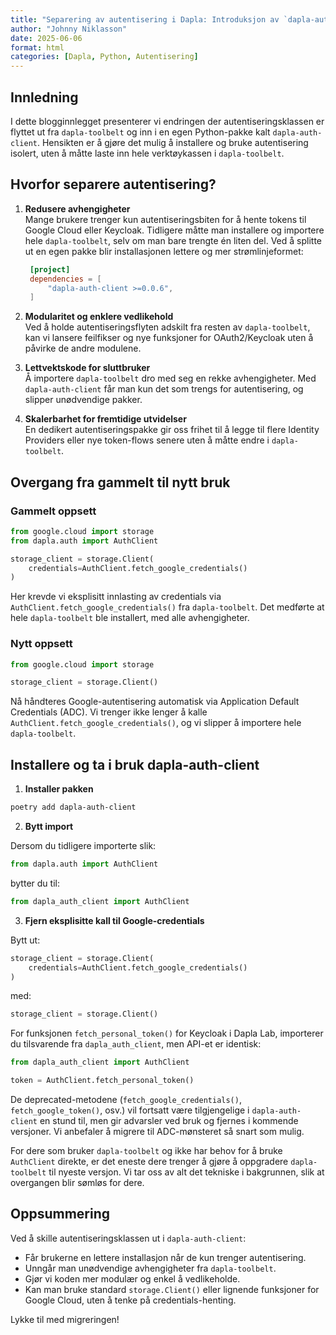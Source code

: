 ```yaml
---
title: "Separering av autentisering i Dapla: Introduksjon av `dapla-auth-client`"
author: "Johnny Niklasson"
date: 2025-06-06
format: html
categories: [Dapla, Python, Autentisering]
---
```


## Innledning

I dette blogginnlegget presenterer vi endringen der autentiseringsklassen er flyttet ut fra `dapla-toolbelt` og inn i en egen Python-pakke kalt `dapla-auth-client`. Hensikten er å gjøre det mulig å installere og bruke autentisering isolert, uten å måtte laste inn hele verktøykassen i `dapla-toolbelt`.

## Hvorfor separere autentisering?

1. **Redusere avhengigheter**  
   Mange brukere trenger kun autentiseringsbiten for å hente tokens til Google Cloud eller Keycloak. Tidligere måtte man installere og importere hele `dapla-toolbelt`, selv om man bare trengte én liten del. Ved å splitte ut en egen pakke blir installasjonen lettere og mer strømlinjeformet:

   ```toml
    [project]
    dependencies = [
        "dapla-auth-client >=0.0.6",
    ]
   ```

2. **Modularitet og enklere vedlikehold**  
   Ved å holde autentiseringsflyten adskilt fra resten av `dapla-toolbelt`, kan vi lansere feilfikser og nye funksjoner for OAuth2/Keycloak uten å påvirke de andre modulene.

3. **Lettvektskode for sluttbruker**  
   Å importere `dapla-toolbelt` dro med seg en rekke avhengigheter. Med `dapla-auth-client` får man kun det som trengs for autentisering, og slipper unødvendige pakker.

4. **Skalerbarhet for fremtidige utvidelser**  
   En dedikert autentiseringspakke gir oss frihet til å legge til flere Identity Providers eller nye token-flows senere uten å måtte endre i `dapla-toolbelt`.

## Overgang fra gammelt til nytt bruk

### Gammelt oppsett

```python
from google.cloud import storage
from dapla.auth import AuthClient

storage_client = storage.Client(
    credentials=AuthClient.fetch_google_credentials()
)
```

Her krevde vi eksplisitt innlasting av credentials via `AuthClient.fetch_google_credentials()` fra `dapla-toolbelt`. Det medførte at hele `dapla-toolbelt` ble installert, med alle avhengigheter.

### Nytt oppsett

```python
from google.cloud import storage

storage_client = storage.Client()
```

Nå håndteres Google-autentisering automatisk via Application Default Credentials (ADC). Vi trenger ikke lenger å kalle `AuthClient.fetch_google_credentials()`, og vi slipper å importere hele `dapla-toolbelt`.

## Installere og ta i bruk dapla-auth-client

1. **Installer pakken**

```bash
poetry add dapla-auth-client
```

2. **Bytt import**

Dersom du tidligere importerte slik:

```python
from dapla.auth import AuthClient
```

bytter du til:

```python
from dapla_auth_client import AuthClient
```

3. **Fjern eksplisitte kall til Google‐credentials**

Bytt ut:

```python
storage_client = storage.Client(
    credentials=AuthClient.fetch_google_credentials()
)
```

med:

```python
storage_client = storage.Client()
```

For funksjonen `fetch_personal_token()` for Keycloak i Dapla Lab, importerer du tilsvarende fra `dapla_auth_client`, men API-et er identisk:

```python
from dapla_auth_client import AuthClient

token = AuthClient.fetch_personal_token()
```

De deprecated-metodene (`fetch_google_credentials()`, `fetch_google_token()`, osv.) vil fortsatt være tilgjengelige i `dapla-auth-client` en stund til, men gir advarsler ved bruk og fjernes i kommende versjoner. Vi anbefaler å migrere til ADC-mønsteret så snart som mulig.

For dere som bruker `dapla-toolbelt` og ikke har behov for å bruke `AuthClient` direkte, er det eneste dere trenger å gjøre å oppgradere `dapla-toolbelt` til nyeste versjon. Vi tar oss av alt det tekniske i bakgrunnen, slik at overgangen blir sømløs for dere.

## Oppsummering

Ved å skille autentiseringsklassen ut i `dapla-auth-client`:

- Får brukerne en lettere installasjon når de kun trenger autentisering.
- Unngår man unødvendige avhengigheter fra `dapla-toolbelt`.
- Gjør vi koden mer modulær og enkel å vedlikeholde.
- Kan man bruke standard `storage.Client()` eller lignende funksjoner for Google Cloud, uten å tenke på credentials-henting.

Lykke til med migreringen!